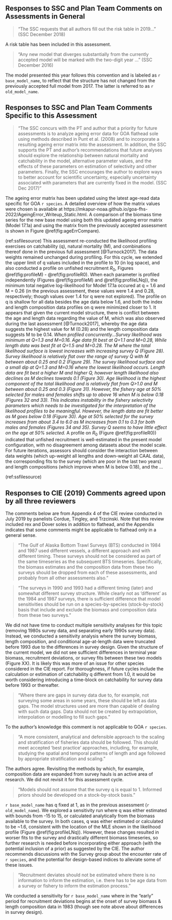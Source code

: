 ## Responses to SSC and Plan Team Comments on Assessments in General

> "The SSC requests that all authors fill out the risk table in 2019…" (SSC December 2018)  

A risk table has been included in this assessment.

> "Any new model that diverges substantially from the currently accepted model will be marked with the two-digit year …" (SSC December 2016)  

The model presented this year follows this convention and is labeled as `r base_model_name`, to reflect that the structure has not changed from the previously accepted full model from 2017. The latter is referred to as `r old_model_name`.

## Responses to SSC and Plan Team Comments Specific to this Assessment

> "The SSC concurs with the PT and author that a priority for future assessments is to analyze ageing error data for GOA flathead sole using methods described in Punt et al. (2008) and to incorporate a resulting ageing error matrix into the assessment. In addition, the SSC supports the PT and author’s recommendations that future analyses should explore the relationship between natural mortality and catchability in the model, alternative parameter values, and the effects of these parameters on estimation of selectivity and other parameters. Finally, the SSC encourages the author to explore ways to better account for scientific uncertainty, especially uncertainty associated with parameters that are currently fixed in the model. (SSC Dec 2017)"

The ageing error matrix has been updated using the latest age-read data specific for GOA `r species`. A detailed overview of how the matrix values were chosen is available at https://mkapur-noaa.github.io/goa-fhs-2022/AgeingError_Writeup_Static.html. A comparison of the biomass time series for the new base model using both this updated ageing error matrix (Model 17.1a) and using the matrix from the previously accepted assessment is shown in Figure \@ref(fig:ageErrCompare). 

(ref:ssfilesource) This assessment re-conducted the likelihood profiling exercises on catchability (q), natural mortality (M), and combinations thereof done in the previous full assessment [@Turnock2017]. The data weights remained unchanged during profiling. For this cycle, we extended the upper limit of q values included in the profile to 10 (in log space), and also conducted a profile on unfished recruitment $R_0$, Figures \@ref(fig:profileM) - \@ref(fig:profileR0). When each parameter is profiled independently (Figures \@ref(fig:profileM) and \@ref(fig:profileLNq)), the minimum total negative log-likelihood for  Model 17.1a occured at q = 1.6 and M = 0.26 (in the previous assessment, these values were 1.4 and 0.28, respectively; though values over 1.4 for q were not explored). The profile on q is shallow for all data besides the age data below 1.6, and both the index and length composition data profiles on q were minimized closer to 1.  It appears that given the current model structure, there is conflict between the age and length data regarding the value of M, which was also observed during the last assessment [@Turnock2017], whereby the age data suggests the highest value for M (0.28) and the length composition data suggests M to be 0.14.   *When profiled concurrently...Survey likelihood was minimum at Q=1.3 and M=0.16.  Age data fit best at Q=1.1 and M=0.28, While length data was best fit at Q=1.5 and M=0.28.  The M where the total likelihood surface is lowest increases with increasing survey Q (Figure 28).  Survey likelihood is relatively flat over the range of survey Q with M between about 0.25 and 0.2 (Figure 29).  The survey likelihood surface and a small dip at Q=1.3 and M=0.16 where the lowest likelihood occurs.  Length data are fit best a higher M and higher Q, however length likelihood also declines as M declines towards 0.1 (Figure 30).  Age likelihood is the highest component of the total likelihood and is relatively flat from Q>1.0 and M between about 0.25 and 0.3 (Figure 31).   However, the fishery age at 50% selected for males and females shifts up to above 16 when M is below 0.18 (Figures 32 and 33).  This indicates instability in the fishery selectivity parameters which needs to be investigated for the interpretation of the likelihood profiles to be meaningful.  However, the length data are fit better as M goes below 0.18 (Figure 30).  Age at 50% selected for the survey increases from about 3.4 to 6.0 as M increases from 0.1 to 0.3 for both males and females (Figures 34 and 35).  Survey Q seems to have little effect on the age at 50% selected.* A profile on $R_0$ (Figure \@ref(fig:profileR0)) indicated that unfished recruitment is well-estimated in the present model configuration, with no disagreement among datasets about the model scale. For future iterations, assessors should consider the interaction between data weights (which up-weight all lengths and down-weight all CAAL data), the corresponding fits to the survey (which are poor in the last two years) and length compositions (which improve when M is below 0.18), and the ...


(ref:ssfilesource)

## Responses to CIE (2019) Comments agreed upon by all three reviewers

The comments below are from Appendix 4 of the CIE review conducted in July 2019 by panelists Cordue, Tingley, and Trzcinski. Note that this review included rex and Dover soles in addition to flathead, and the Appendix indicates that some comments might be applicable to flathead only in a general sense.

> "The Gulf of Alaska Bottom Trawl Surveys (BTS) conducted in 1984 and 1987 used different vessels, a different approach and with different timing. These surveys should not be considered as part of the same timeseries as the subsequent BTS timeseries. Specifically, the biomass estimates and the composition data from
these two surveys should be dropped from each of these assessments, and probably from all
other assessments also."

>"The surveys in 1990 and 1993 had a different timing (later) and somewhat different survey
structure. While clearly not as ‘different’ as the 1984 and 1987 surveys, there is sufficient
difference that model sensitivities should be run on a species-by-species (stock-by-stock) basis
that include and exclude the biomass and composition data from these two surveys."

We did not have time to conduct multiple sensitivity analyses for this topic (removing 1980s survey data, and separating early 1990s survey data). Instead, we conducted a sensitivity analysis where the survey biomass, length composition, and conditional age-at-length data were truncated before 1993 due to the differences in survey design. Given the structure of the current model, we did not see sufficient differences in terminal year biomass, recruitment deviations, or survey fits between these two models (Figure XX). It is likely this was more of an issue for other species considered in the CIE report. For thoroughness, if future cycles include the calculation or estimation of catchability q different from 1.0, it would be worth considering introducing a time-block on catchability for survey data before 1993 or thereafter.

>"Where there are gaps in survey data due to, for example, not surveying some areas in some years,
these should be left as data gaps. The model structures used are more than capable of dealing
with such data gaps. Data should not be created by extrapolation, interpolation or modelling to
fill such gaps."

To the author's knowledge this comment is not applicable to GOA `r species`.

> "A more consistent, analytical and defensible approach to the scaling and stratification of fisheries data should be followed. This should meet accepted ‘best practice’ approaches, including, for example, studying the spatial and temporal patterns of length and age followed by appropriate
stratification and scaling."

The authors agree. Revisiting the methods by which, for example, composition data are expanded from survey hauls is an active area of research. We did not revisit it for this assessment cycle.

>"Models should not assume that the survey q is equal to 1. Informed priors should be developed
on a stock-by-stock basis."

 `r base_model_name` has q fixed at 1, as in the previous assessment (`r old_model_name`). We explored a sensitivity run where q was either estimated with bounds from -15 to 15, or calculated analytically from the biomass available to the survey. In both cases, q was either estimated or calculated to be ~1.6, consistent with the location of the MLE shown in the likelihood profile (Figure \@ref(fig:profileLNq)). However, these changes resulted in worser fits to the survey and drastically different biomass timeseries, so further research is needed before incorporating either approach (with the potential inclusion of a prior) as suggested by the CIE. The author recommends discussions with the Survey group about the encounter rate of `r species`, and the potential for design-based indices to alleviate some of these issues.


> "Recruitment deviates should not be estimated where there is no information to inform the
estimation, i.e. there has to be age data from a survey or fishery to inform the estimation process."

We conducted a sensitivity for `r base_model_name` where in the "early" period for recruitment deviations begins at the onset of survey biomass & length composition data in 1983 (though see note above about differences in survey design).
 
